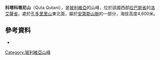 {{Coord|17|0|13|S|67|28|10|W|display=title}}

'''科塔科塔尼山'''（Quta Qutani），是[[玻利維亞|玻利維亞]]的山峰，位於該國西部[[拉巴斯省|拉巴斯省]]的[[洛艾薩省|洛艾薩省]]，處於[[孔多里里山_(洛艾薩省)|孔多里里山]]東北面，屬於[[安第斯山脈|安第斯山脈]]的一部分，海拔高度4,600米。

==參考資料==
*{{cite web|url=http://www.ine.gob.bo/publicaciones/visorPdf.aspx?Codigo=020904&tipo=1|title=Malla|author=<!--Staff writer(s); no by-line.-->|date=|website=|publisher=INE, Bolivia|accessdate=October 21, 2014|deadurl=yes|archiveurl=https://web.archive.org/web/20141020070855/http://www.ine.gob.bo/publicaciones/visorPdf.aspx?Codigo=020904&tipo=1|archivedate=2014年10月20日}} 

{{Bolivia-geo-stub}}
[[Category:玻利維亞山峰|Category:玻利維亞山峰]]